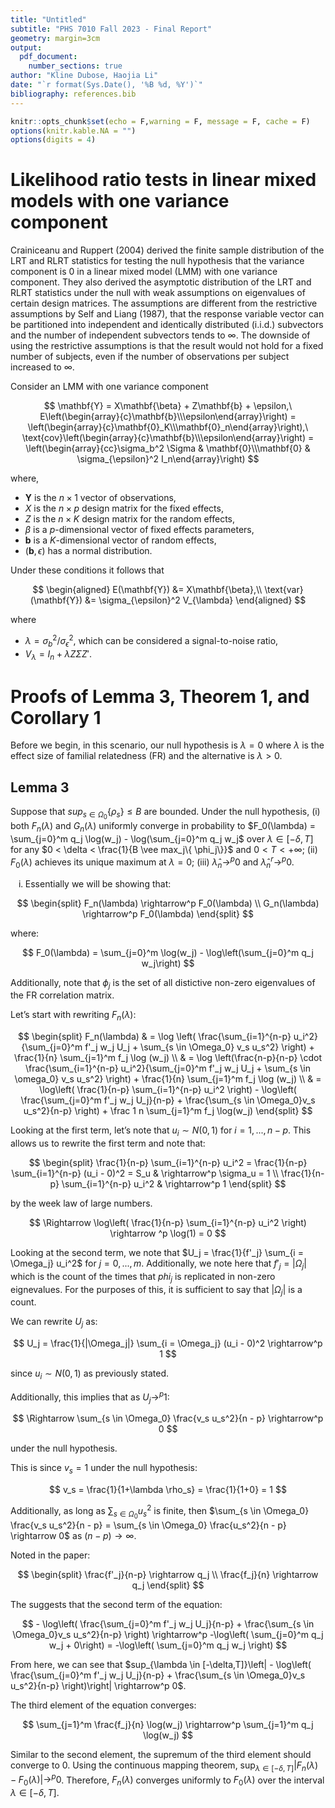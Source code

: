 ```yaml
---
title: "Untitled"
subtitle: "PHS 7010 Fall 2023 - Final Report"
geometry: margin=3cm
output: 
  pdf_document:
    number_sections: true
author: "Kline Dubose, Haojia Li"
date: "`r format(Sys.Date(), '%B %d, %Y')`"
bibliography: references.bib
---
```


```r
knitr::opts_chunk$set(echo = F,warning = F, message = F, cache = F)
options(knitr.kable.NA = "")
options(digits = 4)
```

# Likelihood ratio tests in linear mixed models with one variance component

Crainiceanu and Ruppert (2004) derived the finite sample distribution of the LRT and RLRT statistics for testing the null hypothesis that the variance component is 0 in a linear mixed model (LMM) with one variance component. 
They also derived the asymptotic distribution of the LRT and RLRT statistics under the null with weak assumptions on eigenvalues of certain design matrices.
The assumptions are different from the restrictive assumptions by Self and Liang (1987), that the response variable vector can be partitioned into independent and identically distributed (i.i.d.) subvectors and the number of independent subvectors tends to $\infty$. The downside of using the restrictive assumptions is that the result would not hold for a fixed number of subjects, even if the number of observations per subject increased to $\infty$.

Consider an LMM with one variance component

$$
\mathbf{Y} = X\mathbf{\beta} + Z\mathbf{b} + \epsilon,\
E\left(\begin{array}{c}\mathbf{b}\\\epsilon\end{array}\right) =
\left(\begin{array}{c}\mathbf{0}_K\\\mathbf{0}_n\end{array}\right),\
\text{cov}\left(\begin{array}{c}\mathbf{b}\\\epsilon\end{array}\right) = 
\left(\begin{array}{cc}\sigma_b^2 \Sigma & \mathbf{0}\\\mathbf{0} & \sigma_{\epsilon}^2 I_n\end{array}\right)
$$

where,

- $\mathbf{Y}$ is the $n \times 1$ vector of observations,
- $X$ is the $n \times p$ design matrix for the fixed effects,
- $Z$ is the $n \times K$ design matrix for the random effects,
- $\beta$ is a $p$-dimensional vector of fixed effects parameters,
- $\mathbf{b}$ is a $K$-dimensional vector of random effects,
- $(\mathbf{b}, \epsilon)$ has a normal distribution.

Under these conditions it follows that

$$
\begin{aligned}
E(\mathbf{Y}) &= X\mathbf{\beta},\\
\text{var}(\mathbf{Y}) &= \sigma_{\epsilon}^2 V_{\lambda}
\end{aligned}
$$

where

- $\lambda = \sigma_b^2 / \sigma_{\epsilon}^2$, which can be considered a signal-to-noise ratio,
- $V_{\lambda} = I_n + \lambda Z\Sigma Z'$.




# Proofs of Lemma 3, Theorem 1, and Corollary 1

Before we begin, in this scenario, our null hypothesis is $\lambda = 0$ where $\lambda$ is the effect size of familial relatedness (FR) and the alternative is $\lambda > 0$.

## Lemma 3

Suppose that $sup_{s \in \Omega_0}\{\rho_s\} \le B$ are bounded. Under the null hypothesis, (i) both $F_n(\lambda)$ and $G_n(\lambda)$ uniformly converge in probability to $F_0(\lambda) = \sum_{j=0}^m q_j \log(w_j) - \log(\sum_{j=0}^m q_j w_j$ over $\lambda \in [-\delta, T]$ for any $0 < \delta < \frac{1}{B \vee max_j\{ \phi_j\}}$ and $0 < T < +\infty$; (ii) $F_0(\lambda)$ achieves its unique maximum at $\lambda = 0$; (iii) $\hat \lambda_n \rightarrow^p 0$ and $\hat \lambda^r_n \rightarrow^p 0$.

i) Essentially we will be showing that:

$$
\begin{split}
F_n(\lambda) \rightarrow^p F_0(\lambda) \\
G_n(\lambda) \rightarrow^p F_0(\lambda)
\end{split}
$$

where:

$$
F_0(\lambda) = \sum_{j=0}^m \log(w_j) - \log\left(\sum_{j=0}^m q_j w_j\right)
$$

Additionally, note that $\phi_j$ is the set of all distictive non-zero eigenvalues of the FR correlation matrix. 

Let's start with rewriting $F_n(\lambda)$:

$$
\begin{split}
F_n(\lambda) & = \log \left( \frac{\sum_{i=1}^{n-p} u_i^2}{\sum_{j=0}^m f'_j w_j U_j + \sum_{s \in \Omega_0} v_s u_s^2} \right) + \frac{1}{n} \sum_{j=1}^m f_j \log (w_j) \\
& = \log \left(\frac{n-p}{n-p} \cdot \frac{\sum_{i=1}^{n-p} u_i^2}{\sum_{j=0}^m f'_j w_j U_j + \sum_{s \in \omega_0} v_s u_s^2} \right) + \frac{1}{n} \sum_{j=1}^m f_j \log (w_j) \\
& = \log\left( \frac{1}{n-p} \sum_{i=1}^{n-p} u_i^2 \right) - \log\left( \frac{\sum_{j=0}^m f'_j w_j U_j}{n-p} + \frac{\sum_{s \in \Omega_0}v_s u_s^2}{n-p}  \right) + \frac 1 n \sum_{j=1}^m f_j \log(w_j) 
\end{split}
$$

Looking at the first term, let's note that $u_i \sim N(0,1)$ for $i = 1, ..., n-p$. 
This allows us to rewrite the first term and note that:

$$
\begin{split}
\frac{1}{n-p} \sum_{i=1}^{n-p} u_i^2 = \frac{1}{n-p} \sum_{i=1}^{n-p} (u_i - 0)^2 = S_u  & \rightarrow^p \sigma_u = 1 \\
\frac{1}{n-p} \sum_{i=1}^{n-p} u_i^2 & \rightarrow^p 1
\end{split}
$$

by the week law of large numbers. 

$$
\Rightarrow \log\left( \frac{1}{n-p} \sum_{i=1}^{n-p} u_i^2 \right) \rightarrow ^p \log(1) = 0
$$

Looking at the second term, we note that $U_j = \frac{1}{f'_j} \sum_{i = \Omega_j} u_i^2$ for $j = 0, ..., m$. Additionally, we note here that $f'_j = |\Omega_j|$ which is the count of the times that $phi_j$ is replicated in non-zero eignevalues. For the purposes of this, it is sufficient to say that $|\Omega_j|$ is a count. 

We can rewrite $U_j$ as:

$$
U_j = \frac{1}{|\Omega_j|} \sum_{i = \Omega_j} (u_i - 0)^2 \rightarrow^p 1
$$

since $u_i \sim N(0,1)$ as previously stated. 

Additionally, this implies that as $U_j \rightarrow^p 1$:

$$
\Rightarrow \sum_{s \in \Omega_0} \frac{v_s u_s^2}{n - p} \rightarrow^p 0
$$

under the null hypothesis. 

This is since $v_s = 1$ under the null hypothesis:

$$
v_s = \frac{1}{1+\lambda \rho_s} = \frac{1}{1+0} = 1
$$

Additionally, as long as $\sum_{s \in \Omega_0} {u_s^2}$ is finite, then $\sum_{s \in \Omega_0} \frac{v_s u_s^2}{n - p} = \sum_{s \in \Omega_0} \frac{u_s^2}{n - p} \rightarrow 0$ as $(n-p) \rightarrow \infty$.

Noted in the paper:

$$
\begin{split}
\frac{f'_j}{n-p} \rightarrow q_j \\
\frac{f_j}{n} \rightarrow q_j
\end{split}
$$

The suggests that the second term of the equation:

$$
- \log\left( \frac{\sum_{j=0}^m f'_j w_j U_j}{n-p} + \frac{\sum_{s \in \Omega_0}v_s u_s^2}{n-p}  \right) \rightarrow^p -\log\left( \sum_{j=0}^m q_j w_j + 0\right) = -\log\left( \sum_{j=0}^m q_j w_j \right)
$$

From here, we can see that $sup_{\lambda \in [-\delta,T]}\left| - \log\left( \frac{\sum_{j=0}^m f'_j w_j U_j}{n-p} + \frac{\sum_{s \in \Omega_0}v_s u_s^2}{n-p}  \right)\right| \rightarrow^p 0$. 

The third element of the equation converges:

$$
\sum_{j=1}^m \frac{f_j}{n} \log(w_j) \rightarrow^p \sum_{j=1}^m q_j \log(w_j)
$$

Similar to the second element, the supremum of the third element should converge to 0. Using the continuous mapping theorem, $\sup_{\lambda \in [-\delta, T]} |F_n(\lambda) - F_0(\lambda)| \rightarrow^p 0$. Therefore, $F_n(\lambda)$ converges uniformly to $F_0(\lambda)$ over the interval $\lambda \in [-\delta, T]$.


















